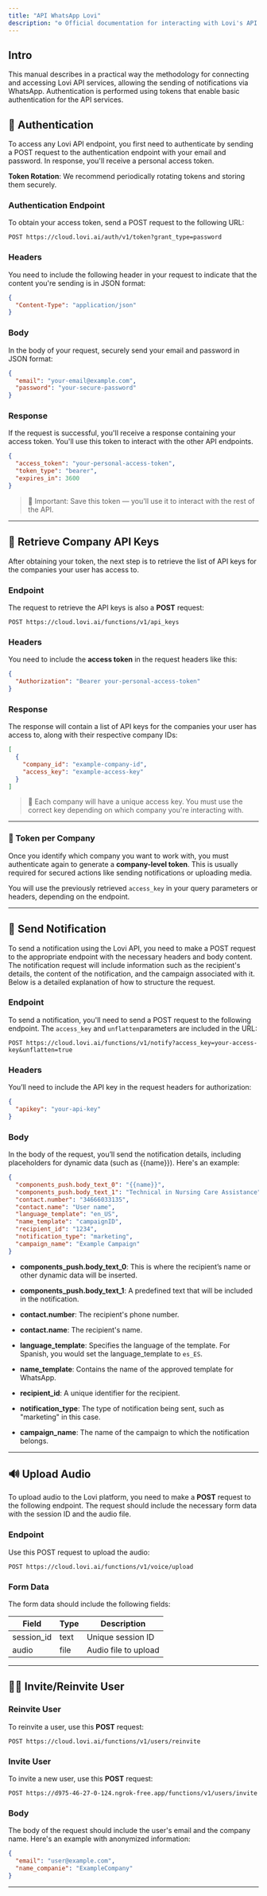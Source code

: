 ```yaml
---
title: "API WhatsApp Lovi"
description: "⚙️ Official documentation for interacting with Lovi's API via Postman"
---
```

## Intro

This manual describes in a practical way the methodology for connecting and accessing Lovi API services, allowing the sending of notifications via WhatsApp. Authentication is performed using tokens that enable basic authentication for the API services.

## 🔑 Authentication

To access any Lovi API endpoint, you first need to authenticate by sending a POST request to the authentication endpoint with your email and password. In response, you'll receive a personal access token.

**Token Rotation**: We recommend periodically rotating tokens and storing them securely.


### Authentication Endpoint

To obtain your access token, send a POST request to the following URL:

```
POST https://cloud.lovi.ai/auth/v1/token?grant_type=password
```

### Headers

You need to include the following header in your request to indicate that the content you're sending is in JSON format:

```json
{
  "Content-Type": "application/json"
}
```

### Body
In the body of your request, securely send your email and password in JSON format:

```json
{
  "email": "your-email@example.com",
  "password": "your-secure-password"
}
```

### Response

If the request is successful, you'll receive a response containing your access token. You'll use this token to interact with the other API endpoints.

```json
{
  "access_token": "your-personal-access-token",
  "token_type": "bearer",
  "expires_in": 3600
}
```

> 📌 Important: Save this token — you'll use it to interact with the rest of the API.

---
## 🧭 Retrieve Company API Keys

After obtaining your token, the next step is to retrieve the list of API keys for the companies your user has access to.

### Endpoint


The request to retrieve the API keys is also a **POST** request:

```
POST https://cloud.lovi.ai/functions/v1/api_keys
```

### Headers


You need to include the **access token** in the request headers like this:

```json
{
  "Authorization": "Bearer your-personal-access-token"
}
```

### Response

The response will contain a list of API keys for the companies your user has access to, along with their respective company IDs:

```json
[
  {
    "company_id": "example-company-id",
    "access_key": "example-access-key"
  }
]
```

> 📝 Each company will have a unique access key. You must use the correct key depending on which company you're interacting with.

---

### 🔁 Token per Company

Once you identify which company you want to work with, you must authenticate again to generate a **company-level token**. This is usually required for secured actions like sending notifications or uploading media.

You will use the previously retrieved `access_key` in your query parameters or headers, depending on the endpoint.

---
## 📣 Send Notification

To send a notification using the Lovi API, you need to make a POST request to the appropriate endpoint with the necessary headers and body content. The notification request will include information such as the recipient's details, the content of the notification, and the campaign associated with it. Below is a detailed explanation of how to structure the request.

### Endpoint

To send a notification, you'll need to send a POST request to the following endpoint. The `access_key` and `unflatten`parameters are included in the URL:

```
POST https://cloud.lovi.ai/functions/v1/notify?access_key=your-access-key&unflatten=true
```

### Headers

You’ll need to include the API key in the request headers for authorization:

```json
{
  "apikey": "your-api-key"
}
```

### Body

In the body of the request, you’ll send the notification details, including placeholders for dynamic data (such as {{name}}). Here's an example:

```json
{
  "components_push.body_text_0": "{{name}}",
  "components_push.body_text_1": "Technical in Nursing Care Assistance",
  "contact.number": "34666033135",
  "contact.name": "User name",
  "language_template": "en_US",
  "name_template": "campaignID",
  "recipient_id": "1234",
  "notification_type": "marketing",
  "campaign_name": "Example Campaign"
}
```
* **components_push.body_text_0**: This is where the recipient’s name or other dynamic data will be inserted.

* **components_push.body_text_1**: A predefined text that will be included in the notification.

* **contact.number**: The recipient's phone number.

* **contact.name**: The recipient's name.

* **language_template**: Specifies the language of the template. For Spanish, you would set the language_template to `es_ES`.

* **name_template**: Contains the name of the approved template for WhatsApp.

* **recipient_id**: A unique identifier for the recipient.

* **notification_type**: The type of notification being sent, such as "marketing" in this case.

* **campaign_name**: The name of the campaign to which the notification belongs.
---

## 🔊 Upload Audio

To upload audio to the Lovi platform, you need to make a **POST** request to the following endpoint. The request should include the necessary form data with the session ID and the audio file.

### Endpoint

Use this POST request to upload the audio:

```
POST https://cloud.lovi.ai/functions/v1/voice/upload
```

### Form Data

The form data should include the following fields:

| Field | Type | Description |
| --- | --- | --- |
| session_id | text | Unique session ID |
| audio | file | Audio file to upload |

---

## 🧑‍💼 Invite/Reinvite User

### Reinvite User

To reinvite a user, use this **POST** request:

```
POST https://cloud.lovi.ai/functions/v1/users/reinvite
```

### Invite User

To invite a new user, use this **POST** request:

```
POST https://d975-46-27-0-124.ngrok-free.app/functions/v1/users/invite
```

### Body

The body of the request should include the user's email and the company name. Here's an example with anonymized information:

```json
{
  "email": "user@example.com",
  "name_companie": "ExampleCompany"
}
```

---